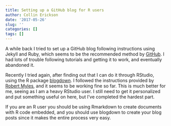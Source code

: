 ```yaml
---
title: Setting up a GitHub blog for R users
author: Collin Erickson
date: '2017-05-26'
slug: ''
categories: []
tags: []
---
```


A while back I tried to set up a GitHub blog following instructions using Jekyll and Ruby, which seems to be the recommended method by [GitHub](https://help.github.com/articles/using-jekyll-as-a-static-site-generator-with-github-pages/). I had lots of trouble following tutorials and getting it to work, and eventually abandoned it.

Recently I tried again, after finding out that I can do it through RStudio, using the R package [blogdown](https://bookdown.org/yihui/blogdown/).
I followed the instructions provided by [Robert Myles](http://robertmyles.github.io/2017/02/01/how-to-make-a-github-pages-blog-with-rstudio-and-hugo/), and it seems to be working fine so far.
This is much better for me, seeing as I am a heavy RStudio user.
I still need to get it personalized and put something useful on here, but I've completed the hardest part.

If you are an R user you should be using Rmarkdown to create documents with R code embedded,
and you should use blogdown to create your blog posts since it makes the entire process very easy.
